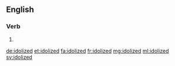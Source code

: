 ==English==

===Verb===
{{head|en}}

# {{en-past of|idolize}}

[[de:idolized]]
[[et:idolized]]
[[fa:idolized]]
[[fr:idolized]]
[[mg:idolized]]
[[ml:idolized]]
[[sv:idolized]]